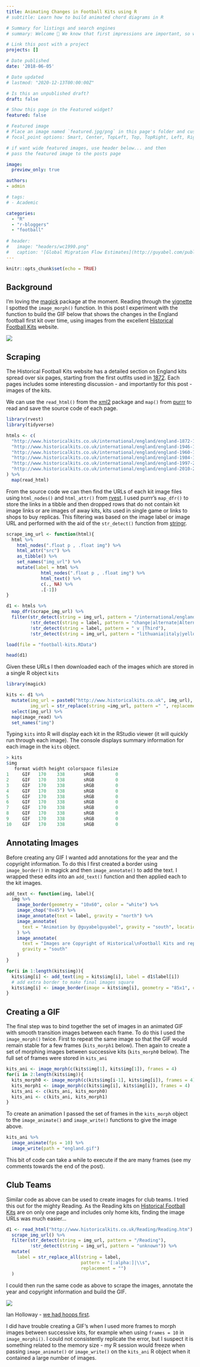 ```yaml
---
title: Animating Changes in Football Kits using R
# subtitle: Learn how to build animated chord diagrams in R

# Summary for listings and search engines
# summary: Welcome 👋 We know that first impressions are important, so we've populated your new site with some initial content to help you get familiar with everything in no time.

# Link this post with a project
projects: []

# Date published
date: '2018-06-05'

# Date updated
# lastmod: "2020-12-13T00:00:00Z"

# Is this an unpublished draft?
draft: false

# Show this page in the Featured widget?
featured: false

# Featured image 
# Place an image named `featured.jpg/png` in this page's folder and customize its options here.
# focal_point options: Smart, Center, TopLeft, Top, TopRight, Left, Right, BottomLeft, Bottom, BottomRight

# if want wide featured images, use header below... and then
# pass the featured image to the posts page

image:
  preview_only: true

authors:
- admin

# tags:
# - Academic

categories: 
  - "R"
  - "r-bloggers"
  - "football"
  
# header:
#   image: "headers/wc1990.png"
#   caption: '[Global Migration Flow Estimates](http://guyabel.com/publication/global-migration-estimates-by-gender/)'
---
```



```r
knitr::opts_chunk$set(echo = TRUE)
```

## Background

I'm loving the [magick](https://cran.r-project.org/web/packages/magick/) package at the moment. Reading through the [vignette](https://cran.r-project.org/web/packages/magick/vignettes/intro.html) I spotted the `image_morph()` function. In this post I experiment with the function to build the GIF below that shows the changes in the England football first kit over time, using images from the excellent [Historical Football Kits](http://www.historicalkits.co.uk/) website.

![ ](abel-england.gif)

## Scraping

The Historical Football Kits website has a detailed section on England kits spread over six pages, starting from the first outfits used in [1872](http://www.historicalkits.co.uk/international/england/england-1872-1939.html). Each pages includes some interesting discussion - and importantly for this post - images of the kits.

We can use the `read_html()` from the [xml2](https://cran.r-project.org/web/packages/xml2/) package and `map()` from [purrr](https://cran.r-project.org/web/packages/purrr) to read and save the source code of each page.
```r
library(rvest)
library(tidyverse)

htmls <- c( 
  "http://www.historicalkits.co.uk/international/england/england-1872-1939.html",
  "http://www.historicalkits.co.uk/international/england/england-1946-1960.html",
  "http://www.historicalkits.co.uk/international/england/england-1960-1983.html",
  "http://www.historicalkits.co.uk/international/england/england-1984-1997.html",
  "http://www.historicalkits.co.uk/international/england/england-1997-2010.html",
  "http://www.historicalkits.co.uk/international/england/england-2010-2019.html"
) %>%
  map(read_html)
```

From the source code we can then find the URLs of each kit image files using `html_nodes()` and `html_attr()` from [rvest](https://cran.r-project.org/web/packages/rvest/). I used purrr's `map_dfr()` to store the links in a tibble and then dropped rows that do not contain kit image links or are images of away kits, kits used in single game or links to shops to buy replicas. This filtering was based on the image label or image URL and performed with the aid of the `str_detect()` function from [stringr](https://cran.r-project.org/web/packages/stringr/).

```r
scrape_img_url <- function(html){
  html %>%
    html_nodes(".float p , .float img") %>%
    html_attr("src") %>%
    as_tibble() %>%
    set_names("img_url") %>%
    mutate(label = html %>% 
             html_nodes(".float p , .float img") %>%
             html_text() %>%
             c(., NA) %>%
             .[-1])
}

d1 <- htmls %>% 
  map_dfr(scrape_img_url) %>%
  filter(str_detect(string = img_url, pattern = "/international/england"),
         !str_detect(string = label, pattern = "change|alternate|Alternate|Change"),
         !str_detect(string = label, pattern = " v |Third"),
         !str_detect(string = img_url, pattern = "lithuania|italy|yellow|red"))
```

```r
load(file = "football-kits.RData")
```

```r
head(d1)
```

Given these URLs I then downloaded each of the images which are stored in a single R object `kits`

```r
library(magick)

kits <- d1 %>%
  mutate(img_url = paste0("http://www.historicalkits.co.uk", img_url),
         img_url = str_replace(string =img_url, pattern =" ", replacement = "%20")) %>%
  select(img_url) %>%
  map(image_read) %>%
  set_names("img")
```

Typing `kits` into R will display each kit in the RStudio viewer (it will quickly run through each image). The console displays summary information for each image in the `kits` object.

```r
> kits
$img
   format width height colorspace filesize
1     GIF   170    338       sRGB        0
2     GIF   170    338       sRGB        0
3     GIF   170    338       sRGB        0
4     GIF   170    338       sRGB        0
5     GIF   170    338       sRGB        0
6     GIF   170    338       sRGB        0
7     GIF   170    338       sRGB        0
8     GIF   170    338       sRGB        0
9     GIF   170    338       sRGB        0
10    GIF   170    338       sRGB        0

```

## Annotating Images

Before creating any GIF I wanted add annotations for the year and the copyright information. To do this I first created a border using `image_border()` in magick and then `image_annotate()` to add the text. I wrapped these edits into an `add_text()` function and then applied each to the kit images.

```r
add_text <- function(img, label){
  img %>%
    image_border(geometry = "10x60", color = "white") %>%
    image_chop("0x45") %>%
    image_annotate(text = label, gravity = "north") %>%
    image_annotate(
      text = "Animation by @guyabelguyabel", gravity = "south", location = "+0+45"
    ) %>%
    image_annotate(
      text = "Images are Copyright of Historical\nFootball Kits and reproduced by\nkind permission.",
      gravity = "south"
    )
}

for(i in 1:length(kits$img)){
  kits$img[i] <- add_text(img = kits$img[i], label = d1$label[i])
  # add extra border to make final images square
  kits$img[i] <- image_border(image = kits$img[i], geometry = "85x1", color = "white")
}
```

## Creating a GIF

The final step was to bind together the set of images in an animated GIF with smooth transition images between each frame. To do this I used the `image_morph()` twice. First to repeat the same image so that the GIF would remain stable for a few frames (`kits_morph1` below). Then again to create a set of morphing images between successive kits (`kits_morph0` below). The full set of frames were stored in `kits_ani`

```r
kits_ani <- image_morph(c(kits$img[1], kits$img[1]), frames = 4)
for(i in 2:length(kits$img)){
  kits_morph0 <- image_morph(c(kits$img[i-1], kits$img[i]), frames = 4)
  kits_morph1 <- image_morph(c(kits$img[i], kits$img[i]), frames = 4)
  kits_ani <- c(kits_ani, kits_morph0)
  kits_ani <- c(kits_ani, kits_morph1)
}
```

To create an animation I passed the set of frames in the `kits_morph` object to the `image_animate()` and `image_write()` functions to give the image above. 

```r
kits_ani %>%
  image_animate(fps = 10) %>%
  image_write(path = "england.gif")
```

This bit of code can take a while to execute if the are many frames (see my comments towards the end of the post).

## Club Teams

Similar code as above can be used to create images for club teams. I tried this out for the mighty Reading. As the Reading kits on [Historical Football Kits](http://www.historicalkits.co.uk/Reading/Reading.htm) are on only one page and includes only home kits, finding the image URLs was much easier...

```r
d1 <- read_html("http://www.historicalkits.co.uk/Reading/Reading.htm") %>%
  scrape_img_url() %>%
  filter(str_detect(string = img_url, pattern = "/Reading"),
         !str_detect(string = img_url, pattern = "unknown")) %>%
  mutate(
    label = str_replace_all(string = label,
                            pattern = "[:alpha:]|\\s", 
                            replacement = "")
  )
```

I could then run the same code as above to scrape the images, annotate the year and copyright information and build the GIF. 

![ ](abel-reading.gif)

Ian Holloway - [we had hoops first](https://www.getreading.co.uk/news/reading-berkshire-news/sky-sports-pundit-ian-holloway-12023342).

I did have trouble creating a GIF's when I used more frames to morph images between successive kits, for example when using `frames = 10` in `image_morphi()`. I could not consistently replicate the error, but I suspect it is something related to the memory size - my R session would freeze when passing `image_animate()` or `image_write()` on the `kits_ani` R object when it contained a large number of images.
